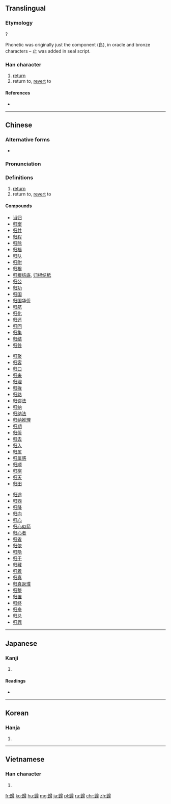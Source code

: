 {{also|帰|归}}

==Translingual==
{{Han simplified forms|歸|帰|归}}

===Etymology===
{{Han compound|追|帚|ls=psc|c1=p|c2=s}} ?

Phonetic was originally just the component (𠂤), in oracle and bronze characters – 止 was added in seal script.

===Han character===
{{Han char|rn=77|rad=止|as=14|sn=18|four=27127|canj=HMSMB|ids=⿰⿱𠂤止帚}}

# [[return]]
# return to, [[revert]] to

====References====
* {{Han ref|kx=0578.070|dkj=16349|dj=0968.180|hdz=21446.150|uh=6B78|ud=27512|bh=C26B|bd=49771}}

----

==Chinese==
{{zh-forms|s=归}}

===Alternative forms===
* {{zh-l|帰}}

===Pronunciation===
{{zh-pron
|m=guī
|c=gwai6,gwai1,kwai3
|h=pfs=kûi
|md=
|mn=kui
|w=
|mc=y
|oc=y
|cat=v
}}

===Definitions===
{{zh-hanzi}}

# [[return]]
# return to, [[revert]] to

====Compounds====
{{top3}}
* [[当归]]
* [[归案]]
* [[归并]]
* [[归程]]
* [[归除]]
* [[归档]]
* [[归队]]
* [[归附]]
* [[归根]]
* [[归根结底]], [[归根结柢]]
* [[归公]]
* [[归功]]
* [[归国]]
* [[归国华侨]]
* [[归航]]
* [[归化]]
* [[归还]]
* [[归回]]
* [[归集]]
* [[归结]]
* [[归咎]]
{{mid3}}
* [[归聚]]
* [[归客]]
* [[归口]]
* [[归来]]
* [[归理]]
* [[归拢]]
* [[归路]]
* [[归谬法]]
* [[归纳]]
* [[归纳法]]
* [[归纳推理]]
* [[归期]]
* [[归侨]]
* [[归去]]
* [[归入]]
* [[归属]]
* [[归属感]]
* [[归顺]]
* [[归宿]]
* [[归天]]
* [[归田]]
{{mid3}}
* [[归途]]
* [[归西]]
* [[归降]]
* [[归向]]
* [[归心]]
* [[归心似箭]]
* [[归心者]]
* [[归省]]
* [[归依]]
* [[归隐]]
* [[归于]]
* [[归藏]]
* [[归着]]
* [[归真]]
* [[归真返璞]]
* [[归整]]
* [[归置]]
* [[归终]]
* [[归舟]]
* [[归总]]
* [[归罪]]
{{bottom}}

----

==Japanese==

===Kanji===
{{ja-kanji|grade=|rs=止14|style=ky|shin=帰}}

# {{defn|lang=ja|sort=止14}}

====Readings====
* {{ja-readings|on=[[き]] (ki), [[ぎ]] (gi)|kun=[[とつぐ]] (totsugu), [[ゆく]] (yuku), [[かえる]] (kaeru)}}

----

==Korean==

===Hanja===
{{ko-hanja|hangeul=[[귀]], [[궤]]|eumhun=|rv=gwi, gwe|mr=kwi, kwe|y=kwi, kwey}}

# {{defn|lang=ko|sort=止14}}

----

==Vietnamese==

===Han character===
{{vi-hantu|[[quy]], [[qui]]|rs=止14}}

# {{defn|lang=vi|sort=止14}}

[[fr:歸]]
[[ko:歸]]
[[hu:歸]]
[[mg:歸]]
[[ja:歸]]
[[pl:歸]]
[[ru:歸]]
[[chr:歸]]
[[zh:歸]]